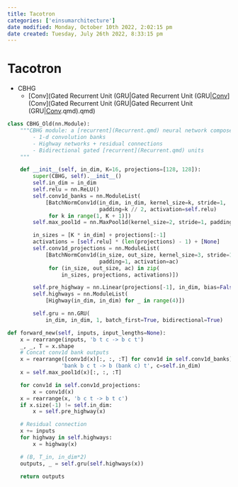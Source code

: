 ```yaml
---
title: Tacotron
categories: ['einsumarchitecture']
date modified: Monday, October 10th 2022, 2:02:15 pm
date created: Tuesday, July 26th 2022, 8:33:15 pm
---
```


# Tacotron
- CBHG
	- [Conv](Gated Recurrent Unit (GRU|Gated Recurrent Unit (GRU|[Conv](GRU)](Conv](Gated Recurrent Unit (GRU|Gated Recurrent Unit (GRU|[Conv](GRU).qmd).qmd)

```python
class CBHG_Old(nn.Module):
    """CBHG module: a [recurrent](Recurrent.qmd) neural network composed of:
        - 1-d convolution banks
        - Highway networks + residual connections
        - Bidirectional gated [recurrent](Recurrent.qmd) units
    """

    def __init__(self, in_dim, K=16, projections=[128, 128]):
        super(CBHG, self).__init__()
        self.in_dim = in_dim
        self.relu = nn.ReLU()
        self.conv1d_banks = nn.ModuleList(
            [BatchNormConv1d(in_dim, in_dim, kernel_size=k, stride=1,
                             padding=k // 2, activation=self.relu)
             for k in range(1, K + 1)])
        self.max_pool1d = nn.MaxPool1d(kernel_size=2, stride=1, padding=1)

        in_sizes = [K * in_dim] + projections[:-1]
        activations = [self.relu] * (len(projections) - 1) + [None]
        self.conv1d_projections = nn.ModuleList(
            [BatchNormConv1d(in_size, out_size, kernel_size=3, stride=1,
                             padding=1, activation=ac)
             for (in_size, out_size, ac) in zip(
                 in_sizes, projections, activations)])

        self.pre_highway = nn.Linear(projections[-1], in_dim, bias=False)
        self.highways = nn.ModuleList(
            [Highway(in_dim, in_dim) for _ in range(4)])

        self.gru = nn.GRU(
            in_dim, in_dim, 1, batch_first=True, bidirectional=True)

def forward_new(self, inputs, input_lengths=None):
    x = rearrange(inputs, 'b t c -> b c t')
    _, _, T = x.shape
    # Concat conv1d bank outputs
    x = rearrange([conv1d(x)[:, :, :T] for conv1d in self.conv1d_banks], 
                 'bank b c t -> b (bank c) t', c=self.in_dim)
    x = self.max_pool1d(x)[:, :, :T]

    for conv1d in self.conv1d_projections:
        x = conv1d(x)
    x = rearrange(x, 'b c t -> b t c')
    if x.size(-1) != self.in_dim:
        x = self.pre_highway(x)

    # Residual connection
    x += inputs
    for highway in self.highways:
        x = highway(x)

    # (B, T_in, in_dim*2)
    outputs, _ = self.gru(self.highways(x))

    return outputs
```



